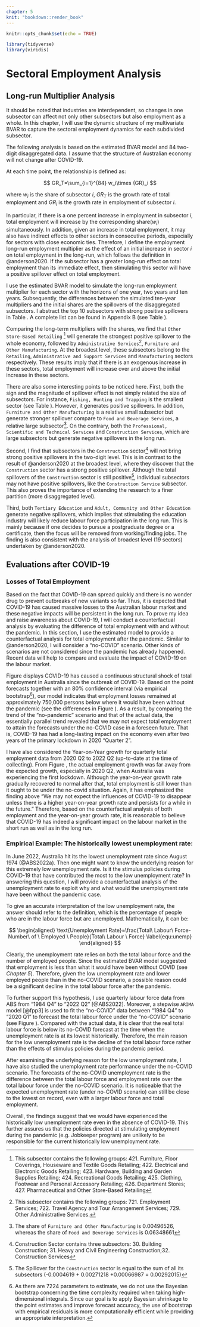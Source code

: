 ```yaml
---
chapter: 5
knit: "bookdown::render_book"
---
```



```r
knitr::opts_chunk$set(echo = TRUE)

library(tidyverse)
library(viridis)
```


# Sectoral Employment Analysis 



## Long-run Multiplier Analysis 

It should be noted that industries are interdependent, so changes in one subsector can affect not only other subsectors but also employment as a whole. In this chapter, I will use the dynamic structure of my multivariate BVAR to capture the sectoral employment dynamics for each subdivided subsector. 


The following analysis is based on the estimated BVAR model and 84 two-digit disaggregated data. I assume that the structure of Australian economy will not change after COVID-19. 



At each time point, the relationship is defined as:

$$
GR_T=\sum_{i=1}^{84} w_i\times {GR}_i
$$

where $w_i$ is the share of subsector $i$, $GR_T$ is the growth rate of total employment and $GR_i$ is the growth rate in employment of subsector $i$. 




In particular, if there is a one percent increase in employment in subsector *i*, total employment will increase  by the corresponding share($w_i$) simultaneously. In addition, given an increase in total employment, it may also have indirect effects to other sectors in consecutive periods, especially for sectors with close economic ties. Therefore, I define the employment long-run employment multiplier as the effect of an initial increase in sector *i* on total employment in the long-run, which follows the definition in @anderson2020. If the subsector has a greater long-run effect on total employment than its immediate effect, then stimulating this sector will have a positive spillover effect on total employment. 




I use the estimated BVAR model to simulate the long-run employment multiplier for each sector with the horizons of one year, two years and ten years. Subsequently, the differences between the simulated ten-year multipliers and the initial shares are the spillovers of the disaggregated subsectors. I abstract the top 10 subsectors with strong positive spillovers in Table \ref{fig:spl}. A complete list can be found in Appendix B (see Table \ref{dis:emp}). 



\begin{table}[H]
  \centering
  \caption{Disaggregated Sub-Sectoral Long-run Employment Multipliers}
   \scalebox{0.7}{
    \begin{tabular}{|l|r|l|r|}
     \hline
    Sector/ Sub-sector &M10-M0 & Sector/ Sub-sector & M10-M0 \\
    \hline\hline
    75 Admin/ Public Administration & -0.0356327 & 42 Retail/ Other Store-Based Retailing & 0.01773361 \\
    80 Educ/ Preschool and School Education & -0.0320646 & 72 Admin/ Administrative Services & 0.01339419 \\
    81 Educ/Tertiary Education & -0.0215685 & 25Manu/ Furniture and Other Manufacturing & 0.01141447 \\
    84 Health/ Hospitals & -0.016484 & 39 Retail/ Motor Vehicle and Motor Vehicle Parts Retailing & 0.00966318 \\
    85 Health/ Medical and Other Health Care Services & -0.0112633 & 56 Info/ Broadcasting (except Internet) & 0.00736334 \\
    82 Educ/ Adult, Community and Other Education & -0.0109159 & 18 Manu/ Basic Chemical and Chemical Product Manufacturing & 0.00674883 \\
    46 Trans/ Road Transport & -0.0108955 & {33 Wholesale/ Basic Material Wholesaling} & 0.00646865 \\
    58 Info/Telecommunications Services & -0.0084901 & 13 Manu/ Textile, Leather, Clothing and Footwear Manufacturing & 0.00619223 \\
    11 Manu/ Food Product Manufacturing & -0.0082163 & 52 Trans/ Transport Support Services & 0.00617277 \\
    01 Agri/ Agriculture & -0.0076574 & 94 Other/ Repair and Maintenance & 0.00583089 \\
    \hline
    \end{tabular}}
    \begin{tablenotes} 
      \footnotesize
      \item Note: M10 is the 10-year long-run total employment spillovers and M0 is the shares of each sector.
      ;The M10-M0 are sectors with high spillover effects.;
      The M10/M0 are the spillover relative the size of sector.
    \end{tablenotes}
  \label{fig:spl} 
\end{table}




Comparing the long-term multipliers with the shares, we find that `Other Store-Based Retailing` ^[This subsector contains the following groups: 421. Furniture, Floor Coverings, Houseware and Textile Goods Retailing; 422. Electrical and Electronic Goods Retailing; 423. Hardware, Building and Garden Supplies Retailing; 424. Recreational Goods Retailing; 425. Clothing, Footwear and Personal Accessory Retailing; 426. Department Stores; 427. Pharmaceutical and Other Store-Based Retailing] will generate the strongest positive spillover to the whole economy, followed by `Administrative Services`^[This subsector contains the following groups: 721. Employment Services; 722. Travel Agency and Tour Arrangement Services; 729. Other Administrative Services.], `Furniture and Other Manufacturing`. At the broadest level, these subsectors belong to the `Retailing`, `Administrative and Support Services` and `Manufacturing` sectors respectively. These results imply that if there is an exogenous increase in these sectors, total employment will increase over and above the initial increase in these sectors. 




<!-- It is also worth noticing that some small subsectors (see Table \ref{dis:emp} for sizes) have relative huge changes from Table \ref{fig:spl}. This may due to its shares of total employment. Thus, a shock in these small subsectors (e.g. `Motor Vehicle and Motor Vehicle Parts Retailing`) may result in large changes relative to the size of these subsectors.  -->





There are also some interesting points to be noticed here. First, both the sign and the magnitude of spillover effect is not simply related the size of subsectors. For instance, `Fishing, Hunting and Trapping` is the smallest sector (see Table \ref{dis:emp}). However, it generates positive spillovers. In addition, `Furniture and Other Manufacturing` is a relative small subsector but generate stronger spillover compare to `Food and Beverage Services`, a relative large subsector^[The share of `Furniture and Other Manufacturing` is 0.00496526, whereas the share of `Food and Beverage Services` is 0.06348661]. On the contrary, both the `Professional, Scientific and Technical Services` and `Construction Services`, which are large subsectors but generate negative spillovers in the long run. 




Second, I find that subsectors in the `Construction` sector^[Construction Sector contains three subsectors: 30. Building Construction; 31. Heavy and Civil Engineering Construction;32. Construction Services] will not bring strong positive spillovers in the two-digit level. This is in contrast to the result of @anderson2020 at the broadest level, where they discover that the `Construction` sector has a strong positive spillover. Although the total spillovers of the `Construction` sector is still positive^[The Spillover for the `Construction` sector is equal to the sum of all its subsectors (-0.0004619 + 0.00271218 +0.00066987 = 0.00292015)], individual subsectors may not have positive spillovers, like the `Construction Service` subsector. This also proves the importance of extending the research to a finer partition (more disaggregated level).


Third, both `Tertiary Education` and `Adult, Community and Other Education` generate negative spillovers, which implies that stimulating the education industry will likely reduce labour force participation in the long run. This is mainly because if one decides to pursue a postgraduate degree or a certificate, then the focus will be removed from working/finding jobs. The finding is also consistent with the analysis of broadest level (19 sectors) undertaken by @anderson2020. 





## Evaluations after COVID-19





### Losses of Total Employment 



<!-- Based on the fact that COVID-19 can spread quickly and there is no wonder drug to prevent at the moment, it is expected that the COVID-19 still have a long-term impact on the Australian labour market. -->

<!-- The pandemic has caused massive losses to the Australian labour market. Nevertheless, based on the fact that COVID-19 can spread quickly and there is no wonder drug to cure it at the moment, it is expected that the COVID-19 still have a long-term impact on the Australian labour market. At this stage, an evaluation and counterfactual analysis would help to raise the awareness of the impacts of COVID-19.  -->

<!-- It is now commonly known that COVID-19 can be rigorously prevented by vaccines, face masks, and social distancing. We can never fully stop transmission of the virus or from being infected unless there is no interaction among people. -->


<!-- Based on the fact that COVID-19 can spread quickly and there are no wonder drugs to prevent outbreaks of new variants at the moment, it is expected that COVID-19 will still have a long-term impact on the Australian labour market. -->

Based on the fact that COVID-19 can spread quickly and there is no wonder drug to prevent outbreaks of new variants so far. Thus, it is expected that COVID-19 has caused massive losses to the Australian labour market and these negative impacts will be persistent in the long run. To prove my idea and raise awareness about COVID-19, I will conduct a counterfactual analysis by evaluating the difference of total employment with and without the pandemic. In this section, I use the estimated model to provide a counterfactual analysis for total employment after the pandemic. Similar to @anderson2020, I will consider a "no-COVID" scenario. Other kinds of scenarios are not considered since the pandemic has already happened. Recent data will help to compare and evaluate the impact of COVID-19 on the labour market. 











\begin{figure}[H]
\includegraphics[scale=0.6]{cont_analysis}
\centering
\caption{Counterfactual analysis of total employment(in thousands) with confidence interval generated via bootstrap (Blue is counterfactual scenario (no-COVID);Black is the actual data)}
\label{fig:con}
\end{figure}



Figure \ref{fig:con} displays COVID-19 has caused a continuous structural shock of total employment in Australia since the outbreak of COVID-19. Based on the point forecasts together with an 80% confidence interval (via empirical bootstrap^[As there are 7224 parameters to estimate, we do not use the Bayesian bootstrap concerning the time complexity required when taking high-dimensional integrals. Since our goal is to apply Bayesian shrinkage to the point estimates and improve forecast accuracy, the use of bootstrap with empirical residuals is more computationally efficient while providing an appropriate interpretation.]), our model indicates that employment losses remained at approximately 750,000 persons below where it would have been without the pandemic (see the differences in Figure \ref{fig:con}). As a result, by comparing the trend of the "no-pandemic" scenario and that of the actual data, the essentially parallel trend revealed that we may not expect total employment to attain the forecasts under the no-COVID case in a foreseen future. That is, COVID-19 has had a long-lasting impact on the economy even after two years of the primary lockdown in 2020 "Quarter 2". 











\begin{figure}[H]
\includegraphics[scale=0.6]{yoy1}
\centering
\caption{Counterfactual analysis of Year-on-Year growth rate with forecasts generated via the estimated BVAR model}
\label{fig:yoy}
\end{figure}




I have also considered the Year-on-Year growth for quarterly total employment data from 2020 Q2 to 2022 Q2 (up-to-date at the time of collecting). From Figure \ref{fig:yoy}, the actual employment growth was far away from the expected growth, especially in 2020 Q2, when Australia was experiencing the first lockdown. Although the year-on-year growth rate gradually recovered to normal after that, total employment is still lower than it ought to be under the no-covid situation. Again, it has emphasized the finding above "We may not expect the influences of COVID-19 to disappear unless there is a higher year-on-year growth rate and persists for a while in the future." Therefore, based on the counterfactual analysis of both employment and the year-on-year growth rate, it is reasonable to believe that COVID-19 has indeed a significant impact on the labour market in the short run as well as in the long run.



<!-- According to the enlarged graph on the right of Figure \ref{fig:con}, the gap seems to be smaller than before, which is due to the recovery of year-on-year growth rate (see Figure \ref{fig:yoy}). However, the trend for the actual data intends to be smoother in the future. On the other hand, the both lower and upper bound of the confidence interval has a sharp trend, making the actual data more difficult to recover from losses. Therefore, it is reasonable to believe that the COVID-19 has indeed a significant impact in the labour market in the short run as well as in the long run. Again, it has emphasize the finding above as "We may not expect the employment number to recover at the no-COVID level in a short period." -->




<!-- we can see the growth rate had a sharp increase than the previous year (at the time the shock happened). Even though the year-on-year growth rate has recovered to a no-COVID level, which means the influences of COVID-19 has mitigated. However, the losses has not fully covered unless there is a higher growth rate continuing for a period. Therefore, it has further underscore the damage of COVID-19 to the labour market cannot be fully recovered in a foreseen future.  -->







<!-- \begin{figure}[H] -->
<!-- \includegraphics[scale=0.6]{yoy2} -->
<!-- \centering -->
<!-- \caption{Forecast values of Year-on-Year growth rate till "2025 Q1" generated via the estimated BVAR model} -->
<!-- \label{fig:yoy2} -->
<!-- \end{figure} -->






<!-- Apart from this, I've also provided the forecasts under the optimistic scenario in Figure \ref{fig:yoy2} (i.e. no-COVID) for the total employment growth via the estimated model. At the moment, we may still expect the year-on-year growth rate maintain a level between the 3.25 to 3.75 percent till the "2024 Quarter 4". Again, unless the actual year-on-year growth rate is higher than the optimistic growth rate and persist for a while, we will not expect the influences of COVID-19 has fully perished. -->




### Empirical Example: The historically lowest unemployment rate:




In June 2022, Australia hit its the lowest unemployment rate since August 1974 (@ABS2022a). Then one might want to know the underlying reason for this extremely low unemployment rate. Is it the stimulus policies during COVID-19 that have contributed the most to the low unemployment rate? In answering this question, I will provide a counterfactual analysis of the unemployment rate to exploit why and what would the unemployment rate have been without the pandemic case. 




<!-- Is it a sharp increase in the total employment? Or it can be something else? However, as mentioned before, it is impossible that the total employment market to recover at the no-COVID level in a short term.  -->




To give an accurate interpretation of the low unemployment rate, the answer should refer to the definition, which is the percentage of people who are in the labour force but are unemployed. Mathematically, it can be: 

$$
\begin{aligned}
\text{Unemployment Rate}=\frac{Total\ Labour\  Force- Number\ of \ Employed \ People}{Total\ Labour \ Force}
\label{equ:unemp}
\end{aligned}
$$



Clearly, the unemployment rate relies on both the total labour force and the number of employed people. Since the estimated BVAR  model suggested that employment is less than what it would have been without COVID (see *Chapter 5*). Therefore, given the low unemployment rate and lower employed people than in the no-COVID scenario, a possible reason could be a significant decline in the total labour force after the pandemic. 



To further support this hypothesis, I use quarterly labour force data from ABS from "1984 Q4" to "2022 Q2" [@ABS2022]. Moreover, a stepwise `ARIMA` model [@fpp3] is used to fit the "no-COVID" data between "1984 Q4" to "2020 Q1" to forecast the total labour force under the "no-COVID" scenario (see Figure \ref{fig:lab}). Compared with the actual data, it is clear that the real total labour force is below its no-COVID forecast at the time when the unemployment rate is at its lowest historically. Therefore, the main reason for the low unemployment rate is the decline of the total labour force rather than the effects of stimulus policies during the pandemic period. 











\begin{figure}[H]
\includegraphics[scale=0.6]{con_labourf}
\centering
\caption{Counterfactual analysis of the total labour force}
\label{fig:lab}
\end{figure}


After examining the underlying reason for the low unemployment rate, I have also studied the unemployment rate performance under the no-COVID scenario. The forecasts of the no-COVID unemployment rate is the difference between the total labour force and employment rate over the total labour force under the no-COVID scenario. It is noticeable that the expected unemployment rate (under no-COVID scenario) can still be close to the lowest on record, even with a larger labour force and total employment. 







Overall, the findings suggest that we would have experienced the historically low unemployment rate even in the absence of COVID-19. This further assures us that the policies directed at stimulating employment during the pandemic (e.g. Jobkeeper program) are unlikely to be responsible for the current historically low unemployment rate. 





<!-- Moreover, the government should be aware that relatively small unemployment rate may reflect the labour shortage, which is likely to cause problems like losses of employers and increasing inflation.  -->





\begin{figure}[H]
\includegraphics[scale=0.7]{unempcont}
\centering
\caption{counterfactual analysis of the employment rate in Australia}
\label{fig:unrate}
\end{figure}

















<!-- ### Government Policy Effiency -->


<!-- A "Jobkeeper" policy is released during the pandemic as a temporarily subsidy in order to keep people in the labour market. In this subsection, I will evaluate whether this government policy has effectively stimulated the key industries (i.e. high spillover industries). The data used are the total contribution of "Jobkeeper" payments for each industry during the pandemic period.  -->



<!-- Based on the displayed long run multiplier analysis from Figure \ref{fig:spl} in the **Chapter 5.1**, we see that the subsectors dominant the positive spillovers to the total employment are mainly from the `Retai Trade`, `Manufacturing`, `Wholesale` and `Administrative and Support services`sectors at the broadest level. Subsectors belong to `Wholesale` and `Administrative and Support services` can also lead to strong positive spillovers in the long run. However, subsectors from the `Construction` sector does not obtain a strong positive spillovers in our finer partition, which is different from the conclusion in @anderson2020. -->






<!-- Looking at the Figure \ref{fig:jobkep}, it is clear that most disaggregated subsectors with high and positive spillovers are supported by the "Job Keeper" payments and gain benefits from broader level. Theoretically, the total employment will be improved both effectively and efficiently by stimulating these key sectors. This could also be the reason that why the total employment recovered soon after "2020 Q2" in Figure \ref{fig:yoy}. On the other hand, however, the government have put more weights on sectors like on the sectors with large shares (e.g. `Construction` and `Health Care` sectors), which will be less efficient in improving employment according to my analysis. Thus, it is important for the government to adjust the policy at the post-covid stage and put more weights on thesse high spillover sectors in the future.  -->









<!-- \begin{figure}[H] -->
<!-- \includegraphics[scale=0.7]{jobkeeper} -->
<!-- \centering -->
<!-- \caption{Jobkeeper total payments by industry: For the overall duration (Mar 2020 to Mar 2021)} -->
<!-- \label{fig:jobkep} -->
<!-- \end{figure} -->



























\clearpage

